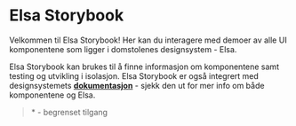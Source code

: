
<Meta title="Introduction" />

<style>{`
  .sbdocs-content {
    max-width: 600px;
    text-align: center;
  }
  .quote {
     border-left: 4px solid ${ddsTokens.DdsColorBorderInfo};
  padding: ${ddsTokens.DdsSpacingX05};
  text-align: left;
  }
  .links {
  display: flex;
  flex-wrap: wrap;
  align-items: center;
  gap: ${ddsTokens.DdsSpacingX075};
  justify-content: center;
  margin-top: ${ddsTokens.DdsSpacingX2};
  }
  .link {
  width: 210px;
  }
`}</style>

# Elsa Storybook

Velkommen til Elsa Storybook! Her kan du interagere med demoer av alle UI komponentene som ligger i domstolenes designsystem - Elsa.

Elsa Storybook kan brukes til å finne informasjon om komponentene samt testing og utvikling i isolasjon.
Elsa Storybook er også integrert med designsystemets [**dokumentasjon**](https://design.domstol.no/) - sjekk den ut for mer info om både komponentene og Elsa.

<blockquote className="quote">* - begrenset tilgang</blockquote>

<div className="links">
  <StorybookLink
    className="link"
    text="dds-components"
    href="https://www.npmjs.com/package/@norges-domstoler/dds-components"
    linkType="npm"
  />
  <StorybookLink
    className="link"
    text="dds-design-tokens"
    href="https://www.npmjs.com/package/@norges-domstoler/dds-design-tokens"
    linkType="npm"
  />
  <StorybookLink
    className="link"
    text="dds-formatting"
    href="https://www.npmjs.com/package/@norges-domstoler/dds-formatting"
    linkType="npm"
  />
  <StorybookLink
    className="link"
    text="dds-page-generator"
    href="https://www.npmjs.com/package/@norges-domstoler/dds-page-generator"
    linkType="npm"
  />
  <StorybookLink
    className="link"
    text="Dokumentasjon"
    href="https://design.domstol.no/"
    linkType="zeroheight"
  />
  <StorybookLink
    className="link"
    text="Github"
    href="https://github.com/domstolene/designsystem"
    linkType="github"
  />
  <StorybookLink
    className="link"
    text="Figma *"
    href="https://www.figma.com/files/project/17499991/Designsystem?fuid=902545492424722130"
    linkType="figma"
  />
  <StorybookLink
    className="link"
    text="Slack *"
    href="https://app.slack.com/client/T0L26CARG/C01HNLSPTT9"
    linkType="slack"
  />
</div>
